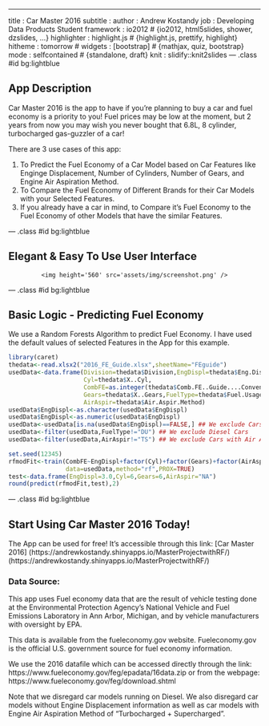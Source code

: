 --- 
title       : Car Master 2016
subtitle    : 
author      : Andrew Kostandy
job         : Developing Data Products Student
framework   : io2012        # {io2012, html5slides, shower, dzslides, ...}
highlighter : highlight.js  # {highlight.js, prettify, highlight}
hitheme     : tomorrow      # 
widgets     : [bootstrap]            # {mathjax, quiz, bootstrap}
mode        : selfcontained # {standalone, draft}
knit        : slidify::knit2slides
--- .class #id bg:lightblue

## App Description

Car Master 2016 is the app to have if you're planning to buy a car and fuel economy is a priority to you! Fuel prices may be low at the moment, but 2 years from now you may wish you never bought that 6.8L, 8 cylinder, turbocharged gas-guzzler of a car!

There are 3 use cases of this app:

1. To Predict the Fuel Economy of a Car Model based on Car Features like Enginge Displacement,
Number of Cylinders, Number of Gears, and Engine Air Aspiration Method.
2. To Compare the Fuel Economy of Different Brands for their Car Models with your Selected Features.
3. If you already have a car in mind, to Compare it's Fuel Economy to the Fuel Economy of other Models that have the similar Features.

--- .class #id bg:lightblue   

## Elegant & Easy To Use User Interface

<div style='text-align: center;'>
    <img height='560' src='assets/img/screenshot.png' />
</div>

--- .class #id bg:lightblue

## Basic Logic - Predicting Fuel Economy

We use a Random Forests Algorithm to predict Fuel Economy. I have used the default values of selected Features in the App for this example.

```r
library(caret)
thedata<-read.xlsx2("2016_FE_Guide.xlsx",sheetName="FEguide")
usedData<-data.frame(Division=thedata$Division,EngDispl=thedata$Eng.Displ,
                     Cyl=thedata$X..Cyl,
                     CombFE=as.integer(thedata$Comb.FE..Guide....Conventional.Fuel),
                     Gears=thedata$X..Gears,FuelType=thedata$Fuel.Usage....Conventional.Fuel,
                     AirAspir=thedata$Air.Aspir.Method)
usedData$EngDispl<-as.character(usedData$EngDispl)
usedData$EngDispl<-as.numeric(usedData$EngDispl)
usedData<-usedData[is.na(usedData$EngDispl)==FALSE,] ## We exclude Cars with no Engine Displacement Information
usedData<-filter(usedData,FuelType!="DU") ## We exclude Diesel Cars
usedData<-filter(usedData,AirAspir!="TS") ## We exclude Cars with Air Aspiration Method as Turbocharged + Supercharged
```

```r
set.seed(12345)
rfmodFit<-train(CombFE~EngDispl+factor(Cyl)+factor(Gears)+factor(AirAspir),
                data=usedData,method="rf",PROX=TRUE)
test<-data.frame(EngDispl=3.0,Cyl=6,Gears=6,AirAspir="NA")
round(predict(rfmodFit,test),2)
```

--- .class #id bg:lightblue

## Start Using Car Master 2016 Today! 

The App can be used for free! It's accessible through this link: [Car Master 2016] (https://andrewkostandy.shinyapps.io/MasterProjectwithRF/) (https://andrewkostandy.shinyapps.io/MasterProjectwithRF/)

### Data Source:

This app uses Fuel economy data that are the result of vehicle testing done at the 
Environmental Protection Agency's National Vehicle and Fuel Emissions Laboratory in Ann Arbor,
Michigan, and by vehicle manufacturers with oversight by EPA.

This data is available from the fueleconomy.gov website. Fueleconomy.gov is the official
U.S. government source for fuel economy information.
                       
We use the 2016 datafile which can be accessed directly through the
link: https://www.fueleconomy.gov/feg/epadata/16data.zip
or from the webpage: https://www.fueleconomy.gov/feg/download.shtml
                       
Note that we disregard car models running on Diesel. We also disregard car models without Engine Displacement
information as well as car models with Engine Air Aspiration Method of "Turbocharged + Supercharged".



